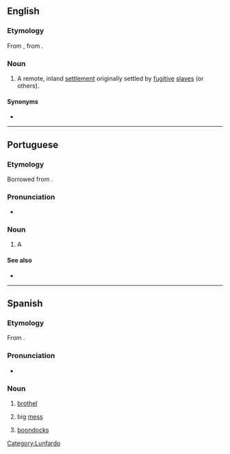 {{also|Quilombo}}
==English==
{{wikipedia}}

===Etymology===
From {{etyl|pt|en}} {{m|pt|quilombo}}, from {{etyl|kmb|en}} {{m|kmb|kilombo}}.

===Noun===
{{en-noun}}

# {{lb|en|historical|in Brazil}} A remote, inland [[settlement]] originally settled by [[fugitive]] [[slave]]s (or others).

====Synonyms====
* {{l|en|palenque}}

----

==Portuguese==

===Etymology===
Borrowed from {{bor|pt|kmb|kilombo}}.

===Pronunciation===
* {{a|Brazil}} {{IPA|[kiˈlõbu]|lang=pt}}

===Noun===
{{pt-noun|m}}

# A {{l|en|quilombo}}

====See also====
* {{l|pt|mocambo}}

----

==Spanish==

===Etymology===
From {{etyl|pt|es}} {{m|pt|quilombo}}.

===Pronunciation===
* {{es-IPA}}

===Noun===
{{es-noun|m}}

# {{lb|es|Argentina|lunfardo}} [[brothel]]
# {{lb|es|Argentina|lunfardo}} big [[mess]]
# {{lb|es|Venezuela}} [[boondocks]]

[[Category:Lunfardo]]